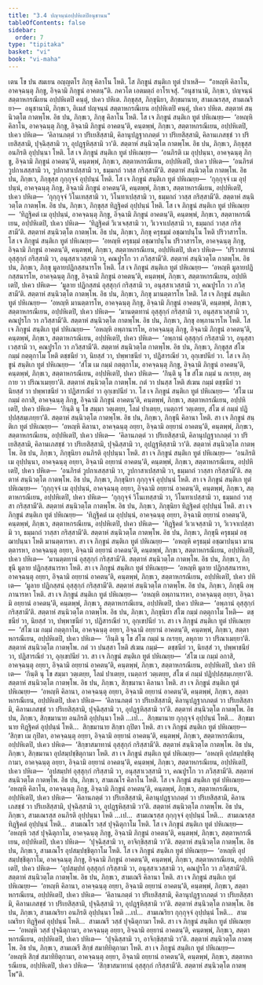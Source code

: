 ```yaml
---
title: "3.4 ปญฺจนฺนํอปฺปหิเตปิอนุชานน"
tableOfContents: false
sidebar:
  order: 7
type: "tipitaka"
basket: "vi"
book: "vi-maha"
---
```



<DynamicBreadcrumb />

<Division number="193" book="vi-maha">

<Paragraph number="838" book="vi-maha">
เตน โข ปน สมเยน อญฺญตโร ภิกฺขุ คิลาโน โหติ. โส ภิกฺขูนํ สนฺติเก ทูตํ ปาเหสิ—  “อหญฺหิ คิลาโน, อาคจฺฉนฺตุ ภิกฺขู, อิจฺฉามิ ภิกฺขูนํ อาคตนฺ”ติ. ภควโต เอตมตฺถํ อาโรเจสุํ. “อนุชานามิ, ภิกฺขเว, ปญฺจนฺนํ สตฺตาหกรณีเยน อปฺปหิเตปิ คนฺตุํ, ปเคว ปหิเต. ภิกฺขุสฺส, ภิกฺขุนิยา, สิกฺขมานาย, สามเณรสฺส, สามเณริยา—  อนุชานามิ, ภิกฺขเว, อิเมสํ ปญฺจนฺนํ สตฺตาหกรณีเยน อปฺปหิเตปิ คนฺตุํ, ปเคว ปหิเต. สตฺตาหํ สนฺนิวตฺโต กาตพฺโพ.
</Paragraph>

<Paragraph number="839" book="vi-maha">
อิธ ปน, ภิกฺขเว, ภิกฺขุ คิลาโน โหติ. โส เจ ภิกฺขูนํ สนฺติเก ทูตํ ปหิเณยฺย—  ‘อหญฺหิ คิลาโน, อาคจฺฉนฺตุ ภิกฺขู, อิจฺฉามิ ภิกฺขูนํ อาคตนฺ’ติ, คนฺตพฺพํ, ภิกฺขเว, สตฺตาหกรณีเยน, อปฺปหิเตปิ, ปเคว ปหิเต—  ‘คิลานภตฺตํ วา ปริเยสิสฺสามิ, คิลานุปฏฺฐากภตฺตํ วา ปริเยสิสฺสามิ, คิลานเภสชฺชํ วา ปริเยสิสฺสามิ, ปุจฺฉิสฺสามิ วา, อุปฏฺฐหิสฺสามิ วา’ติ. สตฺตาหํ สนฺนิวตฺโต กาตพฺโพ.
</Paragraph>

<Paragraph number="840" book="vi-maha">
อิธ ปน, ภิกฺขเว, ภิกฺขุสฺส อนภิรติ อุปฺปนฺนา โหติ. โส เจ ภิกฺขูนํ สนฺติเก ทูตํ ปหิเณยฺย—  ‘อนภิรติ เม อุปฺปนฺนา, อาคจฺฉนฺตุ ภิกฺขู, อิจฺฉามิ ภิกฺขูนํ อาคตนฺ’ติ, คนฺตพฺพํ, ภิกฺขเว, สตฺตาหกรณีเยน, อปฺปหิเตปิ, ปเคว ปหิเต—  ‘อนภิรตํ วูปกาเสสฺสามิ วา, วูปกาสาเปสฺสามิ วา, ธมฺมกถํ วาสฺส กริสฺสามี’ติ. สตฺตาหํ สนฺนิวตฺโต กาตพฺโพ.
</Paragraph>

<Paragraph number="841" book="vi-maha">
อิธ ปน, ภิกฺขเว, ภิกฺขุสฺส กุกฺกุจฺจํ อุปฺปนฺนํ โหติ. โส เจ ภิกฺขูนํ สนฺติเก ทูตํ ปหิเณยฺย—  ‘กุกฺกุจฺจํ เม อุปฺปนฺนํ, อาคจฺฉนฺตุ ภิกฺขู, อิจฺฉามิ ภิกฺขูนํ อาคตนฺ’ติ, คนฺตพฺพํ, ภิกฺขเว, สตฺตาหกรณีเยน, อปฺปหิเตปิ, ปเคว ปหิเต—  ‘กุกฺกุจฺจํ วิโนเทสฺสามิ วา, วิโนทาเปสฺสามิ วา, ธมฺมกถํ วาสฺส กริสฺสามี’ติ. สตฺตาหํ สนฺนิวตฺโต กาตพฺโพ.
</Paragraph>

<Paragraph number="842" book="vi-maha">
อิธ ปน, ภิกฺขเว, ภิกฺขุสฺส ทิฏฺฐิคตํ อุปฺปนฺนํ โหติ. โส เจ ภิกฺขูนํ สนฺติเก ทูตํ ปหิเณยฺย—  ‘ทิฏฺฐิคตํ เม อุปฺปนฺนํ, อาคจฺฉนฺตุ ภิกฺขู, อิจฺฉามิ ภิกฺขูนํ อาคตนฺ’ติ, คนฺตพฺพํ, ภิกฺขเว, สตฺตาหกรณีเยน, อปฺปหิเตปิ, ปเคว ปหิเต—  ‘ทิฏฺฐิคตํ วิเวเจสฺสามิ วา, วิเวจาเปสฺสามิ วา, ธมฺมกถํ วาสฺส กริสฺสามี’ติ. สตฺตาหํ สนฺนิวตฺโต กาตพฺโพ.
</Paragraph>

<Paragraph number="843" book="vi-maha">
อิธ ปน, ภิกฺขเว, ภิกฺขุ ครุธมฺมํ อชฺฌาปนฺโน โหติ ปริวาสารโห. โส เจ ภิกฺขูนํ สนฺติเก ทูตํ ปหิเณยฺย—  ‘อหญฺหิ ครุธมฺมํ อชฺฌาปนฺโน ปริวาสารโห, อาคจฺฉนฺตุ ภิกฺขู, อิจฺฉามิ ภิกฺขูนํ อาคตนฺ’ติ, คนฺตพฺพํ, ภิกฺขเว, สตฺตาหกรณีเยน, อปฺปหิเตปิ, ปเคว ปหิเต—  ‘ปริวาสทานํ อุสฺสุกฺกํ กริสฺสามิ วา, อนุสฺสาเวสฺสามิ วา, คณปูรโก วา ภวิสฺสามี’ติ. สตฺตาหํ สนฺนิวตฺโต กาตพฺโพ.
</Paragraph>

<Paragraph number="844" book="vi-maha">
อิธ ปน, ภิกฺขเว, ภิกฺขุ มูลายปฏิกสฺสนารโห โหติ. โส เจ ภิกฺขูนํ สนฺติเก ทูตํ ปหิเณยฺย—  ‘อหญฺหิ มูลายปฏิกสฺสนารโห, อาคจฺฉนฺตุ ภิกฺขู, อิจฺฉามิ ภิกฺขูนํ อาคตนฺ’ติ, คนฺตพฺพํ, ภิกฺขเว, สตฺตาหกรณีเยน, อปฺปหิเตปิ, ปเคว ปหิเต—  ‘มูลาย ปฏิกสฺสนํ อุสฺสุกฺกํ กริสฺสามิ วา, อนุสฺสาเวสฺสามิ วา, คณปูรโก วา ภวิสฺสามี’ติ. สตฺตาหํ สนฺนิวตฺโต กาตพฺโพ.
</Paragraph>

<Paragraph number="845" book="vi-maha">
อิธ ปน, ภิกฺขเว, ภิกฺขุ มานตฺตารโห โหติ. โส เจ ภิกฺขูนํ สนฺติเก ทูตํ ปหิเณยฺย—  ‘อหญฺหิ มานตฺตารโห, อาคจฺฉนฺตุ ภิกฺขู, อิจฺฉามิ ภิกฺขูนํ อาคตนฺ’ติ, คนฺตพฺพํ, ภิกฺขเว, สตฺตาหกรณีเยน, อปฺปหิเตปิ, ปเคว ปหิเต—  ‘มานตฺตทานํ อุสฺสุกฺกํ กริสฺสามิ วา, อนุสฺสาเวสฺสามิ วา, คณปูรโก วา ภวิสฺสามี’ติ. สตฺตาหํ สนฺนิวตฺโต กาตพฺโพ.
</Paragraph>

<Paragraph number="846" book="vi-maha">
อิธ ปน, ภิกฺขเว, ภิกฺขุ อพฺภานารโห โหติ. โส เจ ภิกฺขูนํ สนฺติเก ทูตํ ปหิเณยฺย—  ‘อหญฺหิ อพฺภานารโห, อาคจฺฉนฺตุ ภิกฺขู, อิจฺฉามิ ภิกฺขูนํ อาคตนฺ’ติ, คนฺตพฺพํ, ภิกฺขเว, สตฺตาหกรณีเยน, อปฺปหิเตปิ, ปเคว ปหิเต—  ‘อพฺภานํ อุสฺสุกฺกํ กริสฺสามิ วา, อนุสฺสาเวสฺสามิ วา, คณปูรโก วา ภวิสฺสามี’ติ. สตฺตาหํ สนฺนิวตฺโต กาตพฺโพ.
</Paragraph>

<Paragraph number="847" book="vi-maha">
อิธ ปน, ภิกฺขเว, ภิกฺขุสฺส สํโฆ กมฺมํ กตฺตุกาโม โหติ ตชฺชนียํ วา, นิยสฺสํ วา, ปพฺพาชนียํ วา, ปฏิสารณียํ วา, อุกฺเขปนียํ วา. โส เจ ภิกฺขูนํ สนฺติเก ทูตํ ปหิเณยฺย—  ‘สํโฆ เม กมฺมํ กตฺตุกาโม, อาคจฺฉนฺตุ ภิกฺขู, อิจฺฉามิ ภิกฺขูนํ อาคตนฺ’ติ, คนฺตพฺพํ, ภิกฺขเว, สตฺตาหกรณีเยน, อปฺปหิเตปิ, ปเคว ปหิเต—  ‘กินฺติ นุ โข สํโฆ กมฺมํ น กเรยฺย, ลหุกาย วา ปริณาเมยฺยา’ติ. สตฺตาหํ สนฺนิวตฺโต กาตพฺโพ.
</Paragraph>

<Paragraph number="848" book="vi-maha">
กตํ วา ปนสฺส โหติ สํเฆน กมฺมํ ตชฺชนียํ วา นิยสฺสํ วา ปพฺพาชนียํ วา ปฏิสารณียํ วา อุกฺเขปนียํ วา. โส เจ ภิกฺขูนํ สนฺติเก ทูตํ ปหิเณยฺย—  ‘สํโฆ เม กมฺมํ อกาสิ, อาคจฺฉนฺตุ ภิกฺขู, อิจฺฉามิ ภิกฺขูนํ อาคตนฺ’ติ, คนฺตพฺพํ, ภิกฺขเว, สตฺตาหกรณีเยน, อปฺปหิเตปิ, ปเคว ปหิเต—  ‘กินฺติ นุ โข สมฺมา วตฺเตยฺย, โลมํ ปาเตยฺย, เนตฺถารํ วตฺเตยฺย, สํโฆ ตํ กมฺมํ ปฏิปฺปสฺสมฺเภยฺยา’ติ. สตฺตาหํ สนฺนิวตฺโต กาตพฺโพ.
</Paragraph>

</Division>
<Division number="194" book="vi-maha">

<Paragraph number="849" book="vi-maha">
อิธ ปน, ภิกฺขเว, ภิกฺขุนี คิลานา โหติ. สา เจ ภิกฺขูนํ สนฺติเก ทูตํ ปหิเณยฺย—  ‘อหญฺหิ คิลานา, อาคจฺฉนฺตุ อยฺยา, อิจฺฉามิ อยฺยานํ อาคตนฺ’ติ, คนฺตพฺพํ, ภิกฺขเว, สตฺตาหกรณีเยน, อปฺปหิเตปิ, ปเคว ปหิเต—  ‘คิลานภตฺตํ วา ปริเยสิสฺสามิ, คิลานุปฏฺฐากภตฺตํ วา ปริเยสิสฺสามิ, คิลานเภสชฺชํ วา ปริเยสิสฺสามิ, ปุจฺฉิสฺสามิ วา, อุปฏฺฐหิสฺสามิ วา’ติ. สตฺตาหํ สนฺนิวตฺโต กาตพฺโพ.
</Paragraph>

<Paragraph number="850" book="vi-maha">
อิธ ปน, ภิกฺขเว, ภิกฺขุนิยา อนภิรติ อุปฺปนฺนา โหติ. สา เจ ภิกฺขูนํ สนฺติเก ทูตํ ปหิเณยฺย—  ‘อนภิรติ เม อุปฺปนฺนา, อาคจฺฉนฺตุ อยฺยา, อิจฺฉามิ อยฺยานํ อาคตนฺ’ติ, คนฺตพฺพํ, ภิกฺขเว, สตฺตาหกรณีเยน, อปฺปหิเตปิ, ปเคว ปหิเต—  ‘อนภิรตํ วูปกาเสสฺสามิ วา, วูปกาสาเปสฺสามิ วา, ธมฺมกถํ วาสฺสา กริสฺสามี’ติ. สตฺตาหํ สนฺนิวตฺโต กาตพฺโพ.
</Paragraph>

<Paragraph number="851" book="vi-maha">
อิธ ปน, ภิกฺขเว, ภิกฺขุนิยา กุกฺกุจฺจํ อุปฺปนฺนํ โหติ. สา เจ ภิกฺขูนํ สนฺติเก ทูตํ ปหิเณยฺย—  ‘กุกฺกุจฺจํ เม อุปฺปนฺนํ, อาคจฺฉนฺตุ อยฺยา, อิจฺฉามิ อยฺยานํ อาคตนฺ’ติ, คนฺตพฺพํ, ภิกฺขเว, สตฺตาหกรณีเยน, อปฺปหิเตปิ, ปเคว ปหิเต—  ‘กุกฺกุจฺจํ วิโนเทสฺสามิ วา, วิโนทาเปสฺสามิ วา, ธมฺมกถํ วาสฺสา กริสฺสามี’ติ. สตฺตาหํ สนฺนิวตฺโต กาตพฺโพ.
</Paragraph>

<Paragraph number="852" book="vi-maha">
อิธ ปน, ภิกฺขเว, ภิกฺขุนิยา ทิฏฺฐิคตํ อุปฺปนฺนํ โหติ. สา เจ ภิกฺขูนํ สนฺติเก ทูตํ ปหิเณยฺย—  ‘ทิฏฺฐิคตํ เม อุปฺปนฺนํ, อาคจฺฉนฺตุ อยฺยา, อิจฺฉามิ อยฺยานํ อาคตนฺ’ติ, คนฺตพฺพํ, ภิกฺขเว, สตฺตาหกรณีเยน, อปฺปหิเตปิ, ปเคว ปหิเต—  ‘ทิฏฺฐิคตํ วิเวเจสฺสามิ วา, วิเวจาเปสฺสามิ วา, ธมฺมกถํ วาสฺสา กริสฺสามี’ติ. สตฺตาหํ สนฺนิวตฺโต กาตพฺโพ.
</Paragraph>

<Paragraph number="853" book="vi-maha">
อิธ ปน, ภิกฺขเว, ภิกฺขุนี ครุธมฺมํ อชฺฌาปนฺนา โหติ มานตฺตารหา. สา เจ ภิกฺขูนํ สนฺติเก ทูตํ ปหิเณยฺย—  ‘อหญฺหิ ครุธมฺมํ อชฺฌาปนฺนา มานตฺตารหา, อาคจฺฉนฺตุ อยฺยา, อิจฺฉามิ อยฺยานํ อาคตนฺ’ติ, คนฺตพฺพํ, ภิกฺขเว, สตฺตาหกรณีเยน, อปฺปหิเตปิ, ปเคว ปหิเต—  ‘มานตฺตทานํ อุสฺสุกฺกํ กริสฺสามี’ติ. สตฺตาหํ สนฺนิวตฺโต กาตพฺโพ.
</Paragraph>

<Paragraph number="854" book="vi-maha">
อิธ ปน, ภิกฺขเว, ภิกฺขุนี มูลาย ปฏิกสฺสนารหา โหติ. สา เจ ภิกฺขูนํ สนฺติเก ทูตํ ปหิเณยฺย—  ‘อหญฺหิ มูลาย ปฏิกสฺสนารหา, อาคจฺฉนฺตุ อยฺยา, อิจฺฉามิ อยฺยานํ อาคตนฺ’ติ, คนฺตพฺพํ, ภิกฺขเว, สตฺตาหกรณีเยน, อปฺปหิเตปิ, ปเคว ปหิเต—  ‘มูลาย ปฏิกสฺสนํ อุสฺสุกฺกํ กริสฺสามี’ติ. สตฺตาหํ สนฺนิวตฺโต กาตพฺโพ.
</Paragraph>

<Paragraph number="855" book="vi-maha">
อิธ ปน, ภิกฺขเว, ภิกฺขุนี อพฺภานารหา โหติ. สา เจ ภิกฺขูนํ สนฺติเก ทูตํ ปหิเณยฺย—  ‘อหญฺหิ อพฺภานารหา, อาคจฺฉนฺตุ อยฺยา, อิจฺฉามิ อยฺยานํ อาคตนฺ’ติ, คนฺตพฺพํ, ภิกฺขเว, สตฺตาหกรณีเยน, อปฺปหิเตปิ, ปเคว ปหิเต—  ‘อพฺภานํ อุสฺสุกฺกํ กริสฺสามี’ติ. สตฺตาหํ สนฺนิวตฺโต กาตพฺโพ.
</Paragraph>

<Paragraph number="856" book="vi-maha">
อิธ ปน, ภิกฺขเว, ภิกฺขุนิยา สํโฆ กมฺมํ กตฺตุกาโม โหติ—  ตชฺชนียํ วา, นิยสฺสํ วา, ปพฺพาชนียํ วา, ปฏิสารณียํ วา, อุกฺเขปนียํ วา. สา เจ ภิกฺขูนํ สนฺติเก ทูตํ ปหิเณยฺย—  ‘สํโฆ เม กมฺมํ กตฺตุกาโม, อาคจฺฉนฺตุ อยฺยา, อิจฺฉามิ อยฺยานํ อาคตนฺ’ติ, คนฺตพฺพํ, ภิกฺขเว, สตฺตาหกรณีเยน, อปฺปหิเตปิ, ปเคว ปหิเต—  ‘กินฺติ นุ โข สํโฆ กมฺมํ น กเรยฺย, ลหุกาย วา ปริณาเมยฺยา’ติ. สตฺตาหํ สนฺนิวตฺโต กาตพฺโพ.
</Paragraph>

<Paragraph number="857" book="vi-maha">
กตํ วา ปนสฺสา โหติ สํเฆน กมฺมํ—  ตชฺชนียํ วา, นิยสฺสํ วา, ปพฺพาชนียํ วา, ปฏิสารณียํ วา, อุกฺเขปนียํ วา. สา เจ ภิกฺขูนํ สนฺติเก ทูตํ ปหิเณยฺย—  ‘สํโฆ เม กมฺมํ อกาสิ, อาคจฺฉนฺตุ อยฺยา, อิจฺฉามิ อยฺยานํ อาคตนฺ’ติ, คนฺตพฺพํ, ภิกฺขเว, สตฺตาหกรณีเยน, อปฺปหิเตปิ, ปเคว ปหิเต—  ‘กินฺติ นุ โข สมฺมา วตฺเตยฺย, โลมํ ปาเตยฺย, เนตฺถารํ วตฺเตยฺย, สํโฆ ตํ กมฺมํ ปฏิปฺปสฺสมฺเภยฺยา’ติ. สตฺตาหํ สนฺนิวตฺโต กาตพฺโพ.
</Paragraph>

</Division>
<Division number="195" book="vi-maha">

<Paragraph number="858" book="vi-maha">
อิธ ปน, ภิกฺขเว, สิกฺขมานา คิลานา โหติ. สา เจ ภิกฺขูนํ สนฺติเก ทูตํ ปหิเณยฺย—  ‘อหญฺหิ คิลานา, อาคจฺฉนฺตุ อยฺยา, อิจฺฉามิ อยฺยานํ อาคตนฺ’ติ, คนฺตพฺพํ, ภิกฺขเว, สตฺตาหกรณีเยน, อปฺปหิเตปิ, ปเคว ปหิเต—  ‘คิลานภตฺตํ วา ปริเยสิสฺสามิ, คิลานุปฏฺฐากภตฺตํ วา ปริเยสิสฺสามิ, คิลานเภสชฺชํ วา ปริเยสิสฺสามิ, ปุจฺฉิสฺสามิ วา, อุปฏฺฐหิสฺสามิ วา’ติ. สตฺตาหํ สนฺนิวตฺโต กาตพฺโพ.
</Paragraph>

<Paragraph number="859" book="vi-maha">
อิธ ปน, ภิกฺขเว, สิกฺขมานาย อนภิรติ อุปฺปนฺนา โหติ …เป…  สิกฺขมานาย กุกฺกุจฺจํ อุปฺปนฺนํ โหติ…  สิกฺขมานาย ทิฏฺฐิคตํ อุปฺปนฺนํ โหติ…  สิกฺขมานาย สิกฺขา กุปิตา โหติ. สา เจ ภิกฺขูนํ สนฺติเก ทูตํ ปหิเณยฺย—  ‘สิกฺขา เม กุปิตา, อาคจฺฉนฺตุ อยฺยา, อิจฺฉามิ อยฺยานํ อาคตนฺ’ติ, คนฺตพฺพํ, ภิกฺขเว, สตฺตาหกรณีเยน, อปฺปหิเตปิ, ปเคว ปหิเต—  ‘สิกฺขาสมาทานํ อุสฺสุกฺกํ กริสฺสามี’ติ. สตฺตาหํ สนฺนิวตฺโต กาตพฺโพ.
</Paragraph>

<Paragraph number="860" book="vi-maha">
อิธ ปน, ภิกฺขเว, สิกฺขมานา อุปสมฺปชฺชิตุกามา โหติ. สา เจ ภิกฺขูนํ สนฺติเก ทูตํ ปหิเณยฺย—  ‘อหญฺหิ อุปสมฺปชฺชิตุกามา, อาคจฺฉนฺตุ อยฺยา, อิจฺฉามิ อยฺยานํ อาคตนฺ’ติ, คนฺตพฺพํ, ภิกฺขเว, สตฺตาหกรณีเยน, อปฺปหิเตปิ, ปเคว ปหิเต—  ‘อุปสมฺปทํ อุสฺสุกฺกํ กริสฺสามิ วา, อนุสฺสาเวสฺสามิ วา, คณปูรโก วา ภวิสฺสามี’ติ. สตฺตาหํ สนฺนิวตฺโต กาตพฺโพ.
</Paragraph>

</Division>
<Division number="196" book="vi-maha">

<Paragraph number="861" book="vi-maha">
อิธ ปน, ภิกฺขเว, สามเณโร คิลาโน โหติ. โส เจ ภิกฺขูนํ สนฺติเก ทูตํ ปหิเณยฺย—  ‘อหญฺหิ คิลาโน, อาคจฺฉนฺตุ ภิกฺขู, อิจฺฉามิ ภิกฺขูนํ อาคตนฺ’ติ, คนฺตพฺพํ, ภิกฺขเว, สตฺตาหกรณีเยน, อปฺปหิเตปิ, ปเคว ปหิเต—  ‘คิลานภตฺตํ วา ปริเยสิสฺสามิ, คิลานุปฏฺฐากภตฺตํ วา ปริเยสิสฺสามิ, คิลานเภสชฺชํ วา ปริเยสิสฺสามิ, ปุจฺฉิสฺสามิ วา, อุปฏฺฐหิสฺสามิ วา’ติ. สตฺตาหํ สนฺนิวตฺโต กาตพฺโพ.
</Paragraph>

<Paragraph number="862" book="vi-maha">
อิธ ปน, ภิกฺขเว, สามเณรสฺส อนภิรติ อุปฺปนฺนา โหติ …เป…  สามเณรสฺส กุกฺกุจฺจํ อุปฺปนฺนํ โหติ…  สามเณรสฺส ทิฏฺฐิคตํ อุปฺปนฺนํ โหติ…  สามเณโร วสฺสํ ปุจฺฉิตุกาโม โหติ. โส เจ ภิกฺขูนํ สนฺติเก ทูตํ ปหิเณยฺย—  ‘อหญฺหิ วสฺสํ ปุจฺฉิตุกาโม, อาคจฺฉนฺตุ ภิกฺขู, อิจฺฉามิ ภิกฺขูนํ อาคตนฺ’ติ, คนฺตพฺพํ, ภิกฺขเว, สตฺตาหกรณีเยน, อปฺปหิเตปิ, ปเคว ปหิเต—  ‘ปุจฺฉิสฺสามิ วา, อาจิกฺขิสฺสามิ วา’ติ. สตฺตาหํ สนฺนิวตฺโต กาตพฺโพ.
</Paragraph>

<Paragraph number="863" book="vi-maha">
อิธ ปน, ภิกฺขเว, สามเณโร อุปสมฺปชฺชิตุกาโม โหติ. โส เจ ภิกฺขูนํ สนฺติเก ทูตํ ปหิเณยฺย—  ‘อหญฺหิ อุปสมฺปชฺชิตุกาโม, อาคจฺฉนฺตุ ภิกฺขู, อิจฺฉามิ ภิกฺขูนํ อาคตนฺ’ติ, คนฺตพฺพํ, ภิกฺขเว, สตฺตาหกรณีเยน, อปฺปหิเตปิ, ปเคว ปหิเต—  ‘อุปสมฺปทํ อุสฺสุกฺกํ กริสฺสามิ วา, อนุสฺสาเวสฺสามิ วา, คณปูรโก วา ภวิสฺสามี’ติ. สตฺตาหํ สนฺนิวตฺโต กาตพฺโพ.
</Paragraph>

</Division>
<Division number="197" book="vi-maha">

<Paragraph number="864" book="vi-maha">
อิธ ปน, ภิกฺขเว, สามเณรี คิลานา โหติ. สา เจ ภิกฺขูนํ สนฺติเก ทูตํ ปหิเณยฺย—  ‘อหญฺหิ คิลานา, อาคจฺฉนฺตุ อยฺยา, อิจฺฉามิ อยฺยานํ อาคตนฺ’ติ, คนฺตพฺพํ, ภิกฺขเว, สตฺตาหกรณีเยน, อปฺปหิเตปิ, ปเคว ปหิเต—  ‘คิลานภตฺตํ วา ปริเยสิสฺสามิ, คิลานุปฏฺฐากภตฺตํ วา ปริเยสิสฺสามิ, คิลานเภสชฺชํ วา ปริเยสิสฺสามิ, ปุจฺฉิสฺสามิ วา, อุปฏฺฐหิสฺสามิ วา’ติ. สตฺตาหํ สนฺนิวตฺโต กาตพฺโพ.
</Paragraph>

<Paragraph number="865" book="vi-maha">
อิธ ปน, ภิกฺขเว, สามเณริยา อนภิรติ อุปฺปนฺนา โหติ …เป…  สามเณริยา กุกฺกุจฺจํ อุปฺปนฺนํ โหติ…  สามเณริยา ทิฏฺฐิคตํ อุปฺปนฺนํ โหติ…  สามเณรี วสฺสํ ปุจฺฉิตุกามา โหติ. สา เจ ภิกฺขูนํ สนฺติเก ทูตํ ปหิเณยฺย—  ‘อหญฺหิ วสฺสํ ปุจฺฉิตุกามา, อาคจฺฉนฺตุ อยฺยา, อิจฺฉามิ อยฺยานํ อาคตนฺ’ติ, คนฺตพฺพํ, ภิกฺขเว, สตฺตาหกรณีเยน, อปฺปหิเตปิ, ปเคว ปหิเต—  ‘ปุจฺฉิสฺสามิ วา, อาจิกฺขิสฺสามิ วา’ติ. สตฺตาหํ สนฺนิวตฺโต กาตพฺโพ.
</Paragraph>

<Paragraph number="866" book="vi-maha">
อิธ ปน, ภิกฺขเว, สามเณรี สิกฺขํ สมาทิยิตุกามา โหติ. สา เจ ภิกฺขูนํ สนฺติเก ทูตํ ปหิเณยฺย—  ‘อหญฺหิ สิกฺขํ สมาทิยิตุกามา, อาคจฺฉนฺตุ อยฺยา, อิจฺฉามิ อยฺยานํ อาคตนฺ’ติ, คนฺตพฺพํ, ภิกฺขเว, สตฺตาหกรณีเยน, อปฺปหิเตปิ, ปเคว ปหิเต—  ‘สิกฺขาสมาทานํ อุสฺสุกฺกํ กริสฺสามี’ติ. สตฺตาหํ สนฺนิวตฺโต กาตพฺโพ”ติ.
</Paragraph>
</Division>
